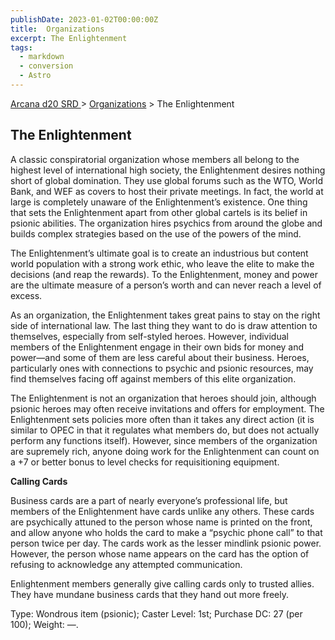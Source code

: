 ```yaml
---
publishDate: 2023-01-02T00:00:00Z
title:  Organizations
excerpt: The Enlightenment
tags:
  - markdown
  - conversion
  - Astro
---
```


[ Arcana d20 SRD ](/#arcanaD20) > [ Organizations](arcana-d20-srd-organizations-index) > The Enlightenment

##  The Enlightenment

A classic conspiratorial organization whose members all belong to the highest
level of international high society, the Enlightenment desires nothing short
of global domination. They use global forums such as the WTO, World Bank, and
WEF as covers to host their private meetings. In fact, the world at large is
completely unaware of the Enlightenment’s existence. One thing that sets the
Enlightenment apart from other global cartels is its belief in psionic
abilities. The organization hires psychics from around the globe and builds
complex strategies based on the use of the powers of the mind.

The Enlightenment’s ultimate goal is to create an industrious but content
world population with a strong work ethic, who leave the elite to make the
decisions (and reap the rewards). To the Enlightenment, money and power are
the ultimate measure of a person’s worth and can never reach a level of
excess.

As an organization, the Enlightenment takes great pains to stay on the right
side of international law. The last thing they want to do is draw attention to
themselves, especially from self-styled heroes. However, individual members of
the Enlightenment engage in their own bids for money and power—and some of
them are less careful about their business. Heroes, particularly ones with
connections to psychic and psionic resources, may find themselves facing off
against members of this elite organization.

The Enlightenment is not an organization that heroes should join, although
psionic heroes may often receive invitations and offers for employment. The
Enlightenment sets policies more often than it takes any direct action (it is
similar to OPEC in that it regulates what members do, but does not actually
perform any functions itself). However, since members of the organization are
supremely rich, anyone doing work for the Enlightenment can count on a +7 or
better bonus to level checks for requisitioning equipment.

**Calling Cards**

Business cards are a part of nearly everyone’s professional life, but members
of the Enlightenment have cards unlike any others. These cards are psychically
attuned to the person whose name is printed on the front, and allow anyone who
holds the card to make a “psychic phone call” to that person twice per day.
The cards work as the lesser mindlink psionic power. However, the person whose
name appears on the card has the option of refusing to acknowledge any
attempted communication.

Enlightenment members generally give calling cards only to trusted allies.
They have mundane business cards that they hand out more freely.

Type: Wondrous item (psionic); Caster Level: 1st; Purchase DC: 27 (per 100);
Weight: —.

